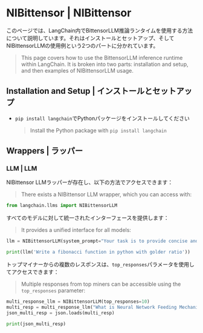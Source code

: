# NIBittensor | NIBittensor

このページでは、LangChain内でBittensorLLM推論ランタイムを使用する方法について説明しています。それはインストールとセットアップ、そしてNIBittensorLLMの使用例という2つのパートに分かれています。

> This page covers how to use the BittensorLLM inference runtime within LangChain.
> It is broken into two parts: installation and setup, and then examples of NIBittensorLLM usage.

## Installation and Setup | インストールとセットアップ

* `pip install langchain`でPythonパッケージをインストールしてください
  > Install the Python package with `pip install langchain`

## Wrappers | ラッパー

### LLM | LLM

NIBittensor LLMラッパーが存在し、以下の方法でアクセスできます：

> There exists a NIBittensor LLM wrapper, which you can access with:

```python
from langchain.llms import NIBittensorLLM
```

すべてのモデルに対して統一されたインターフェースを提供します：

> It provides a unified interface for all models:

```python
llm = NIBittensorLLM(system_prompt="Your task is to provide concise and accurate response based on user prompt")

print(llm('Write a fibonacci function in python with golder ratio'))
```

トップマイナーからの複数のレスポンスは、`top_responses`パラメータを使用してアクセスできます：

> Multiple responses from top miners can be accessible using the `top_responses` parameter:

```python
multi_response_llm = NIBittensorLLM(top_responses=10)
multi_resp = multi_response_llm("What is Neural Network Feeding Mechanism?")
json_multi_resp = json.loads(multi_resp)

print(json_multi_resp)
```
